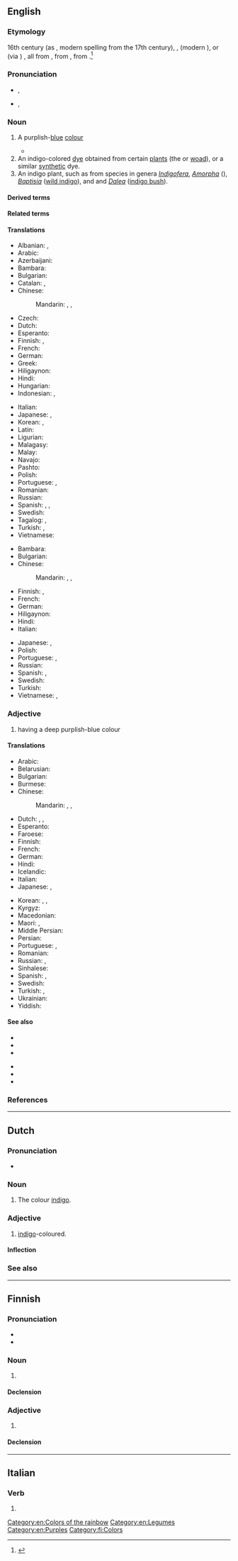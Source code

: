 {{also|Indigo|índigo|indigó|indīgo}}
==English==
{{wikipedia}}

===Etymology===
16th century (as {{m|en|indico}}, modern spelling from the 17th century), {{der|en|es|índigo}}, {{der|en|pt|endego}} (modern {{m|pt|índigo}}), or {{der|en|nl|-}} (via {{der|en|pt|-}}) {{m|nl|indigo}}, all from {{der|en|la|indicum|t=indigo}}, from {{der|en|grc|Ἰνδικὸν|t=Indian dye}}, from {{m|grc|Ἰνδία}}.<ref>{{R:Online Etymology Dictionary}}</ref>

===Pronunciation===
* {{a|UK}} {{enPR|ĭn'dĭgō}}, {{IPA|/ˈɪn.dɪˌɡəʊ/|lang=en}}
* {{a|US}} {{enPR|ĭn'dĭgō}}, {{IPA|/ˈɪndɪˌɡoʊ/|lang=en}}

===Noun===
{{en-noun|~|s|indigoes}}

# A purplish-[[blue]] [[colour]]
#: {{color panel|00416A}}
#: {{color panel|web indigo|2=4B0082}}
#* {{quote-book|lang=en|year=1907|author={{w|Harold Edward Bindloss}}|title=The Dust of Conflict|chapter=6|url=http://openlibrary.org/works/OL4429277W
|passage=The night was considerably clearer than anybody on board her desired when the schooner ''Ventura'' headed for the land. It rose in places, black and sharp against the velvety '''indigo''', over her dipping bow, though most of the low littoral was wrapped in obscurity.}}
# An indigo-colored [[dye]] obtained from certain [[plant]]s (the {{vern|indigo plant}} or [[woad]]), or a similar [[synthetic]] dye.
# An indigo plant, such as from species in genera ''[[Indigofera]]'', ''[[Amorpha]]'' ({{vern|false indigo}}), ''[[Baptisia]]'' ([[wild indigo]]), and {{taxlink|Psorothamnus|genus|noshow=1|ver=161009}} and ''[[Dalea]]'' ([[indigo bush]]).

====Derived terms====
{{der3|en|{{vern|indigo bird}} ([[Viduidae]] family)
|indigo blue
|Indigo child
|indigo bunting
|indigo snake
|{{l|en|indium}}<!--see the etymology for that word-->
|{{vern|false indigo}} (''[[Baptisia]] spp.'', ''[[Amorpha|Amorpha spp.]]'')
|{{vern|yellow false indigo}} ({{taxlink|Baptisia tinctoria|species|noshow=1|ver=161009}})
|{{l|en|wild indigo}} ({{taxlink|Baptisia tinctoria|species|noshow=1|ver=161009}})
}}

====Related terms====
{{rel3|en|indican|indicolite|indium|indoxyl|induline}}

====Translations====
{{trans-top|colour}}
* Albanian: {{t+|sq|llullaq}}, {{t+|sq|vjollcë}}
* Arabic: {{t|ar|اللَّوْن النِّيلِيّ}}
* Azerbaijani: {{t|az|indiqo}}
* Bambara: {{t|bm|gala}}
* Bulgarian: {{t|bg|индиго|m}}
* Catalan: {{t+|ca|indi|m}}, {{t|ca|anyil|m}}
* Chinese:
*: Mandarin: {{t+|cmn|靛青|tr=diànqīng}}, {{t+|cmn|靛藍}}, {{t+|cmn|靛蓝|tr=diànlán}}
* Czech: {{t|cs|indigo|n}}
* Dutch: {{t+|nl|indigo|n}}
* Esperanto: {{t|eo|indigo}}
* Finnish: {{t+|fi|indigo}}, {{t|fi|indigonsininen}}
* French: {{t+|fr|indigo|m}}
* German: {{t+|de|Indigo|n}}
* Greek: {{t+|el|ινδικό|m}}
* Hiligaynon: {{t|hil|anyil}}
* Hindi: {{t+|hi|नील|m}}
* Hungarian: {{t+|hu|indigó}}
* Indonesian: {{t+|id|biru}}, {{t+|id|nila}}
{{trans-mid}}
* Italian: {{t+|it|indaco|m}}
* Japanese: {{t|ja|インジゴ|tr=injigo}}, {{t+|ja|藍色|tr=あいいろ, aiiro}}
* Korean: {{t|ko|남빛}}, {{t+|ko|쪽빛}}
* Latin: {{t|la|indicum|m}}
* Ligurian: {{t|lij|éndego}}
* Malagasy: {{t+|mg|aika}}
* Malay: {{t|ms|biru nila}}
* Navajo: {{t|nv|diłhiłgo dootłʼizh|sc=Latn}}
* Pashto: {{t+|ps|نيلي|tr=nili}}
* Polish: {{t+|pl|indygo}}
* Portuguese: {{t+|pt|anil|m}}, {{t+|pt|índigo|m}}
* Romanian: {{t+|ro|indigo|m}}
* Russian: {{t+|ru|инди́го|n}}
* Spanish: {{t+|es|índigo|m}}, {{t+|es|añil|m}}, {{t+|es|turquí|m}}
* Swedish: {{t|sv|indigoblå}}
* Tagalog: {{t|tl|indigo}}, {{t|tl|anyil}}
* Turkish: {{t+|tr|indigo}}, {{t+|tr|çivit mavisi}}
* Vietnamese: {{t+|vi|chàm}}
{{trans-bottom}}

{{trans-top|dye}}
* Bambara: {{t|bm|galaji}}
* Bulgarian: {{t|bg|индиго|n}}
* Chinese:
*: Mandarin: {{t+|cmn|靛青|tr=diànqīng}}, {{t+|cmn|靛藍}}, {{t+|cmn|靛蓝|tr=diànlán}}
* Finnish: {{t+|fi|indigo}}, {{t|fi|indigonsininen}}
* French: {{t+|fr|indigo|m}}
* German: {{t+|de|Indigo|m}}
* Hiligaynon: {{t|hil|anyil}}
* Hindi: {{t+|hi|नील|m}}
* Italian: {{t+|it|indaco|m}}
{{trans-mid}}
* Japanese: {{t|ja|インジゴ|tr=injigo}}, {{t+|ja|藍色|tr=あいいろ, aiiro}}
* Polish: {{t+|pl|indygo}}
* Portuguese: {{t+|pt|anil|m}}, {{t+|pt|índigo|m}}
* Russian: {{t+|ru|инди́го|n}}
* Spanish: {{t+|es|índigo|m}}, {{t+|es|añil|m}}
* Swedish: {{t+|sv|indigo}}
* Turkish: {{t+|tr|indigo}}
* Vietnamese: {{t|vi|bột chàm}}, {{t|vi|thuốc nhuộm chàm}}
{{trans-bottom}}

===Adjective===
{{en-adj}}

# having a deep purplish-blue colour

====Translations====
{{trans-top|colour}}
* Arabic: {{t|ar|نِيلِيّ}}
* Belarusian: {{t|be|індыга}}
* Bulgarian: {{t|bg|индиго|m}}
* Burmese: {{t+|my|မဲနယ်}}
* Chinese:
*: Mandarin: {{t+|cmn|靛藍}}, {{t+|cmn|靛蓝|tr=diànlán}}, {{t+|cmn|靛青|tr=diànqīng}}
* Dutch: {{t+|nl|indigo}}, {{t|nl|indigoblauw}}, {{t|nl|indigoblauwe}}
* Esperanto: {{t|eo|indiga}}
* Faroese: {{t|fo|indigo}}
* Finnish: {{t|fi|indigonsininen}}
* French: {{t+|fr|indigo}}
* German: {{t+|de|indigofarben}}
* Hindi: {{t+|hi|नील|m}}
* Icelandic: {{t|is|indígóblár}}
* Italian: {{t+|it|indaco|m|f}}
* Japanese: {{t|ja|インジゴ|tr=indigo}}, {{t+|ja|藍色|tr=あいいろ, aiiro}}
{{trans-mid}}
* Korean: {{t+|ko|남색|tr=[[藍色]], namsæk}}, {{t|ko|남빛}}, {{t+|ko|쪽빛}}
* Kyrgyz: {{t+|ky|индиго}}
* Macedonian: {{t|mk|индиго}}
* Maori: {{t|mi|tūāuri}}, {{t|mi|tuauri}}
* Middle Persian: {{t|pal|𐭭𐭩𐭫|tr=nīl}}
* Persian: {{t+|fa|نیلی|tr=nili}}
* Portuguese: {{t+|pt|anil}}, {{t+|pt|índigo}}
* Romanian: {{t+|ro|indigo}}
* Russian: {{t+|ru|индиго|alt=цве́та инди́го}}, {{t+|ru|инди́говый}}
* Sinhalese: {{t|si|ඉන්ඩිගෝ}}
* Spanish: {{t+|es|índigo}}, {{t+|es|añil}}
* Swedish: {{t+|sv|indigo}}
* Turkish: {{t+|tr|indigo}}, {{t|tr|indigo renkli}}
* Ukrainian: {{t|uk|індиго|m}}
* Yiddish: {{t|yi|ינדיגאָ|m|tr=indigo}}
{{trans-bottom}}

====See also====
{{table:colors/en}}
{{top2}}
* {{l|en|anil}}
* {{l|en|aniline}}
* {{taxlink|Baptisia tinctoria|species|noshow=1|ver=161009}}
{{mid2}}
* {{l|en|rainbow}}
* {{l|en|Saxon blue}}
* {{l|en|Appendix:Colors}}
{{bottom}}

===References===
<references/>

[[Category:en:Colors of the rainbow]]
[[Category:en:Legumes]]
[[Category:en:Purples]]

----

==Dutch==

===Pronunciation===
* {{audio|Nl-indigo.ogg|Audio|lang=nl}}

===Noun===
{{nl-noun|n|-'s|-}}

# The colour [[#English|indigo]].

===Adjective===
{{nl-adj|inv}}

# [[#English|indigo]]-coloured.

====Inflection====
{{nl-decl-adj|indigo|-}}

===See also===
{{table:colors/nl}}

----

==Finnish==

===Pronunciation===
* {{fi-IPA}}
* {{hyphenation|lang=fi|in|di|go}}

===Noun===
{{fi-noun}}

# {{l|en|indigo}} {{gloss|color}}

====Declension====
{{fi-decl-palvelu|indigo|a}}

===Adjective===
{{fi-adj|indigo|mpi|in}}

# {{l|en|indigo}} {{gloss|being of that color}}

====Declension====
{{fi-decl-palvelu|pos=adj|indigo|a}}

[[Category:fi:Colors]]

----

==Italian==

===Verb===
{{head|it|verb form}}

# {{inflection of|indigere||1|s|pres|indc|lang=it}}